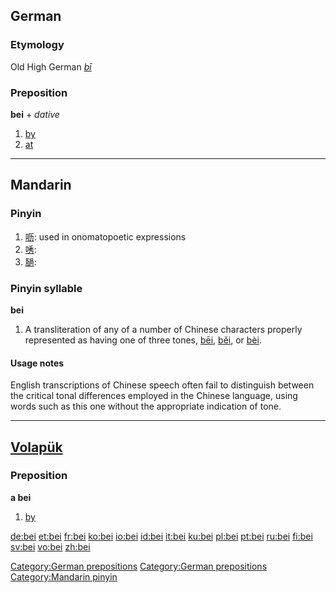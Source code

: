 {{see|bēi|běi|bèi}}
==German==

===Etymology===
Old High German ''[[bī]]''

===Preposition===
'''bei''' + ''dative''

# [[by]]
# [[at]]

[[Category:German prepositions]]
[[Category:German prepositions]]

----

==Mandarin==

===Pinyin===
{{cmn-alt-pinyin|bei|bei0|bei5}}

# [[呖]]: used in onomatopoetic expressions
# [[唀]]:
# [[膼]]:

===Pinyin syllable===
'''bei'''

# A transliteration of any of a number of Chinese characters properly represented as having one of three tones, [[bēi]], [[běi]], or [[bèi]].

====Usage notes====
English transcriptions of Chinese speech often fail to distinguish between the critical tonal differences employed in the Chinese language, using words such as this one without the appropriate indication of tone.

[[Category:Mandarin pinyin]]

----

==[[Volapük]]==

===Preposition===
'''a bei'''

# [[by]]

[[de:bei]]
[[et:bei]]
[[fr:bei]]
[[ko:bei]]
[[io:bei]]
[[id:bei]]
[[it:bei]]
[[ku:bei]]
[[pl:bei]]
[[pt:bei]]
[[ru:bei]]
[[fi:bei]]
[[sv:bei]]
[[vo:bei]]
[[zh:bei]]